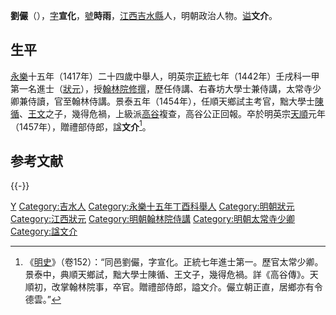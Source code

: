 {{Otheruses|other=名为劉儼的其他人物|劉儼}}

'''劉儼'''（{{bd|1394年||1457年|catIdx=L劉}}），[[表字|字]]'''宣化'''，[[號|號]]'''時雨'''，[[江西|江西]][[吉水縣|吉水縣]]人，明朝政治人物。[[谥|谥]]'''文介'''。

== 生平 ==
[[永乐_(明成祖)|永樂]]十五年（1417年）二十四歲中舉人，明英宗[[正统_(年号)|正統]]七年（1442年）壬戌科一甲第一名進士（[[狀元|狀元]]），授[[翰林院|翰林院]][[修撰|修撰]]，歷任侍講、右春坊大學士兼侍講，太常寺少卿兼侍讀，官至翰林侍講。景泰五年（1454年），任順天鄉試主考官，黜大學士[[陳循|陳循]]、[[王文_(明朝)|王文]]之子，幾得危禍，上級派[[高谷|高谷]]複查，高谷公正回報。卒於明英宗[[天顺_(明朝)|天順]]元年（1457年），贈禮部侍郎，諡'''文介'''<ref>《[[明史|明史]]》（卷152）：“同邑劉儼，字宣化。正統七年進士第一。歷官太常少卿。景泰中，典順天鄉試，黜大學士陳循、王文子，幾得危禍。詳《高谷傳》。天順初，改掌翰林院事，卒官。贈禮部侍郎，謚文介。儼立朝正直，居鄉亦有令德雲。”</ref>。

==参考文献==
{{wikisource|明史/卷152}}
{{Reflist}}

{{-}}
{{江西狀元}}
{{永樂十六年戊戌科會試副榜}}
{{正統七年壬戌科殿試金榜}}

{{Authority control}}

{{DEFAULTSORT:Liu劉}}
[[Category:劉姓|Y]]
[[Category:吉水人|Category:吉水人]]
[[Category:永樂十五年丁酉科舉人|Category:永樂十五年丁酉科舉人]]
[[Category:明朝狀元|Category:明朝狀元]]
[[Category:江西狀元|Category:江西狀元]]
[[Category:明朝翰林院侍講|Category:明朝翰林院侍講]]
[[Category:明朝太常寺少卿|Category:明朝太常寺少卿]]
[[Category:諡文介|Category:諡文介]]